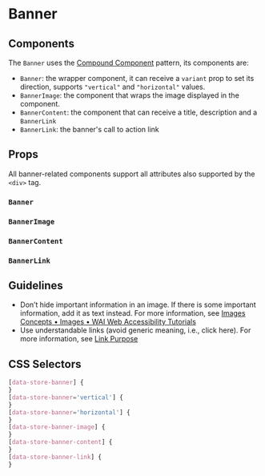 

# Banner

<Canvas>
  <Story id="molecules-banner--banner" />
</Canvas>

## Components

The `Banner` uses the [Compound Component](https://kentcdodds.com/blog/compound-components-with-react-hooks) pattern, its components are:

- `Banner`: the wrapper component, it can receive a `variant` prop to set its direction, supports `"vertical"` and `"horizontal"` values.
- `BannerImage`: the component that wraps the image displayed in the component.
- `BannerContent`: the component that can receive a title, description and a `BannerLink`
- `BannerLink`: the banner's call to action link

## Props

All banner-related components support all attributes also supported by the `<div>` tag.

### `Banner`

<ArgsTable of={Banner} />

### `BannerImage`

<ArgsTable of={BannerImage} />

### `BannerContent`

<ArgsTable of={BannerContent} />

### `BannerLink`

<ArgsTable of={BannerLink} />

## Guidelines

- Don’t hide important information in an image. If there is some important information, add it as text instead. For more information, see [Images Concepts • Images • WAI Web Accessibility Tutorials](https://www.w3.org/WAI/tutorials/images/)
- Use understandable links (avoid generic meaning, i.e., click here). For more information, see [Link Purpose](https://www.w3.org/WAI/WCAG21/Understanding/link-purpose-in-context.html)

## CSS Selectors

```css
[data-store-banner] {
}
[data-store-banner='vertical'] {
}
[data-store-banner='horizontal'] {
}
[data-store-banner-image] {
}
[data-store-banner-content] {
}
[data-store-banner-link] {
}
```
